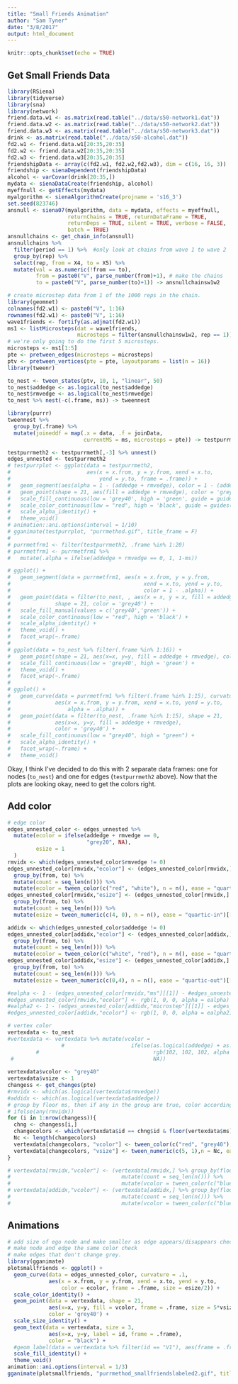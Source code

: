 ```yaml
---
title: "Small Friends Animation"
author: "Sam Tyner"
date: "3/8/2017"
output: html_document
---
```


```r
knitr::opts_chunk$set(echo = TRUE)
```

## Get Small Friends Data

```r
library(RSiena)
library(tidyverse)
library(sna)
library(network)
friend.data.w1 <- as.matrix(read.table("../data/s50-network1.dat"))
friend.data.w2 <- as.matrix(read.table("../data/s50-network2.dat"))
friend.data.w3 <- as.matrix(read.table("../data/s50-network3.dat"))
drink <- as.matrix(read.table("../data/s50-alcohol.dat"))
fd2.w1 <- friend.data.w1[20:35,20:35]
fd2.w2 <- friend.data.w2[20:35,20:35]
fd2.w3 <- friend.data.w3[20:35,20:35]
friendshipData <- array(c(fd2.w1, fd2.w2,fd2.w3), dim = c(16, 16, 3))
friendship <- sienaDependent(friendshipData)
alcohol <- varCovar(drink[20:35,])
mydata <- sienaDataCreate(friendship, alcohol)
myeffnull <- getEffects(mydata)
myalgorithm <- sienaAlgorithmCreate(projname = 's16_3')
set.seed(823746)
ansnull <- siena07(myalgorithm, data = mydata, effects = myeffnull,
                   returnChains = TRUE, returnDataFrame = TRUE,
                   returnDeps = TRUE, silent = TRUE, verbose = FALSE,
                   batch = TRUE)
ansnullchains <- get_chain_info(ansnull)
ansnullchains %>% 
  filter(period == 1) %>%  #only look at chains from wave 1 to wave 2
  group_by(rep) %>%
  select(rep, from = X4, to = X5) %>% 
  mutate(val = as.numeric(!from == to),
         from = paste0("V", parse_number(from)+1), # make the chains
         to = paste0("V", parse_number(to)+1)) -> ansnullchainsw1w2

# create microstep data from 1 of the 1000 reps in the chain. 
library(geomnet)
colnames(fd2.w1) <- paste0("V", 1:16)
rownames(fd2.w1) <- paste0("V", 1:16)
wave1friends <- fortify(as.adjmat(fd2.w1))
ms1 <- listMicrosteps(dat = wave1friends, 
                      microsteps = filter(ansnullchainsw1w2, rep == 1))
# we're only going to do the first 5 microsteps. 
microsteps <- ms1[1:5]  
pte <- pretween_edges(microsteps = microsteps)
ptv <- pretween_vertices(pte = pte, layoutparams = list(n = 16))
library(tweenr)

to_nest <- tween_states(ptv, 10, 1, "linear", 50)
to_nest$addedge <- as.logical(to_nest$addedge)
to_nest$rmvedge <- as.logical(to_nest$rmvedge)
to_nest %>% nest(-c(.frame, ms)) -> tweennest 

library(purrr)
tweennest %>% 
  group_by(.frame) %>%
  mutate(joineddf = map(.x = data, .f = joinData, 
                        currentMS = ms, microsteps = pte)) -> testpurrmeth

testpurrmeth2 <- testpurrmeth[,-3] %>% unnest()
edges_unnested <- testpurrmeth2
# testpurrplot <- ggplot(data = testpurrmeth2,
#                        aes(x = x.from, y = y.from, xend = x.to, 
#                            yend = y.to, frame = .frame)) +
#   geom_segment(aes(alpha = 1 - (addedge + rmvedge), color = 1 - (addedge + rmvedge))) + 
#   geom_point(shape = 21, aes(fill = addedge + rmvedge), color = 'grey40') + 
#   scale_fill_continuous(low = 'grey40', high = 'green', guide = guides(fill = "none")) + 
#   scale_color_continuous(low = "red", high = 'black', guide = guides(color = "none")) + 
#   scale_alpha_identity() + 
#   theme_void()
# animation::ani.options(interval = 1/10)
# gganimate(testpurrplot, "purrmethod.gif", title_frame = F)
# 
# purrmetfrm1 <- filter(testpurrmeth2, .frame %in% 1:20)
# purrmetfrm1 <- purrmetfrm1 %>% 
#   mutate(.alpha = ifelse(addedge + rmvedge == 0, 1, 1-ms))

# ggplot() + 
#   geom_segment(data = purrmetfrm1, aes(x = x.from, y = y.from, 
#                                          xend = x.to, yend = y.to,
#                                          color = 1 - .alpha)) + 
#   geom_point(data = filter(to_nest, , aes(x = x, y = x, fill = addedge + rmvedge), 
#              shape = 21, color = 'grey40') + 
#   scale_fill_manual(values = c('grey40','green')) + 
#   scale_color_continuous(low = "red", high = 'black') + 
#   scale_alpha_identity() + 
#   theme_void() + 
#   facet_wrap(~.frame)
# 
# ggplot(data = to_nest %>% filter(.frame %in% 1:16)) + 
#   geom_point(shape = 21, aes(x=x, y=y, fill = addedge + rmvedge), color = 'grey40') + 
#   scale_fill_continuous(low = 'grey40', high = 'green') + 
#   theme_void() +
#   facet_wrap(~.frame)
# 
# ggplot() + 
#   geom_curve(data = purrmetfrm1 %>% filter(.frame %in% 1:15), curvature = .1,
#              aes(x = x.from, y = y.from, xend = x.to, yend = y.to,
#                  alpha = .alpha)) + 
#   geom_point(data = filter(to_nest, .frame %in% 1:15), shape = 21,
#              aes(x=x, y=y, fill = addedge + rmvedge), 
#              color = 'grey40') +
#   scale_fill_continuous(low = "grey40", high = "green") + 
#   scale_alpha_identity() + 
#   facet_wrap(~.frame) + 
#   theme_void()
```

Okay, I think I've decided to do this with 2 separate data frames: one for nodes (`to_nest`) and one for edges (`testpurrmeth2` above). Now that the plots are looking okay, need to get the colors right.

## Add color

```r
# edge color 
edges_unnested_color <- edges_unnested %>% 
  mutate(ecolor = ifelse(addedge + rmvedge == 0, 
                         "grey20", NA), 
         esize = 1
  ) 
rmvidx <- which(edges_unnested_color$rmvedge != 0) 
edges_unnested_color[rmvidx,"ecolor"] <- (edges_unnested_color[rmvidx,] %>% 
  group_by(from, to) %>% 
  mutate(count = seq_len(n())) %>% 
  mutate(ecolor = tween_color(c("red", "white"), n = n(), ease = "quartic-in")[[1]][count]) %>% ungroup() %>% select(ecolor))[[1]]
edges_unnested_color[rmvidx,"esize"] <- (edges_unnested_color[rmvidx,] %>% 
  group_by(from, to) %>% 
  mutate(count = seq_len(n())) %>% 
  mutate(esize = tween_numeric(c(4, 0), n = n(), ease = "quartic-in")[[1]][count]) %>% ungroup() %>% select(esize))[[1]]

addidx <- which(edges_unnested_color$addedge != 0)
edges_unnested_color[addidx,"ecolor"] <- (edges_unnested_color[addidx,] %>% 
  group_by(from, to) %>% 
  mutate(count = seq_len(n())) %>% 
  mutate(ecolor = tween_color(c("white", "red"), n = n(), ease = "quartic-out")[[1]][count]) %>% ungroup() %>% select(ecolor))[[1]]
edges_unnested_color[addidx,"esize"] <- (edges_unnested_color[addidx,] %>% 
  group_by(from, to) %>% 
  mutate(count = seq_len(n())) %>% 
  mutate(esize = tween_numeric(c(0,4), n = n(), ease = "quartic-out")[[1]][count]) %>% ungroup() %>% select(esize))[[1]]

#ealpha <- 1 - (edges_unnested_color[rmvidx,"ms"][[1]] - #edges_unnested_color[rmvidx,"microstep"][[1]])
#edges_unnested_color[rmvidx,"ecolor"] <- rgb(1, 0, 0, alpha = ealpha) 
#ealpha2 <- 1 - (edges_unnested_color[addidx,"microstep"][[1]] - edges_unnested_color[addidx,"ms"][[1]]) 
#edges_unnested_color[addidx,"ecolor"] <- rgb(1, 0, 0, alpha = ealpha2) 

# vertex color
vertexdata <- to_nest
#vertexdata <- vertexdata %>% mutate(vcolor = 
                 #                     ifelse(as.logical(addedge) + as.logical(rmvedge) == 0, 
         #                                    rgb(102, 102, 102, alpha = 255, maxColorValue = #255), 
 #                                            NA))
   
vertexdata$vcolor <- "grey40"
vertexdata$vsize <- 1   
changess <- get_changes(pte)
#rmvidx <- which(as.logical(vertexdata$rmvedge))
#addidx <- which(as.logical(vertexdata$addedge)) 
# group by floor ms, then if any in the group are true, color accordingly 
# ifelse(any(rmvidx))
for (i in 1:nrow(changess)){
  chng <- changess[i,]
  changecolors <- which(vertexdata$id == chng$id & floor(vertexdata$ms) == chng$ms)
  Nc <- length(changecolors)
  vertexdata[changecolors, "vcolor"] <- tween_color(c("red", "grey40"),n = Nc, ease = "quartic-in")
  vertexdata[changecolors, "vsize"] <- tween_numeric(c(5, 1),n = Nc, ease = "quartic-in")
}

# vertexdata[rmvidx,"vcolor"] <- (vertexdata[rmvidx,] %>% group_by(floor(ms)) %>% 
#                                   mutate(count = seq_len(n())) %>% 
#                                   mutate(vcolor = tween_color(c("blue", "grey40"), n = n(), ease = "quartic-in")[[1]][count]) %>% ungroup() %>% select(vcolor))[[1]]
# vertexdata[addidx,"vcolor"] <- (vertexdata[addidx,] %>% group_by(floor(ms)) %>% 
#                                   mutate(count = seq_len(n())) %>% 
#                                   mutate(vcolor = tween_color(c("blue", "grey40"), n = n(), ease = "quartic-in")[[1]][count]) %>% ungroup() %>% select(vcolor))[[1]]

```

## Animations

```r
# add size of ego node and make smaller as edge appears/disappears check
# make node and edge the same color check
# make edges that don't change grey. 
library(gganimate)
plotsmallfriends <- ggplot() + 
  geom_curve(data = edges_unnested_color, curvature = .1,
             aes(x = x.from, y = y.from, xend = x.to, yend = y.to,
                 color = ecolor, frame = .frame, size = esize/2)) + 
  scale_color_identity() +
  geom_point(data = vertexdata, shape = 21,
             aes(x=x, y=y, fill = vcolor, frame = .frame, size = 5*vsize), 
             color = 'grey40') +
  scale_size_identity() + 
  geom_text(data = vertexdata, size = 3, 
             aes(x=x, y=y, label = id, frame = .frame), 
             color = "black") + 
  #geom_label(data = vertexdata %>% filter(id == "V1"), aes(frame = .frame, x = rep(-1,58), y = rep(2,58), label = round(ms,4))) + 
  scale_fill_identity() + 
  theme_void()
animation::ani.options(interval = 1/3)
gganimate(plotsmallfriends, "purrmethod_smallfriendslabeled2.gif", title_frame = F)
```

